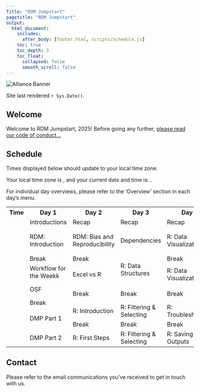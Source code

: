 ```yaml
---
Title: "RDM Jumpstart"
pagetitle: "RDM Jumpstart"
output:
  html_document:
    includes:
      after_body: [footer.html, scripts/schedule.js]
    toc: true
    toc_depth: 3
    toc_float:
      collapsed: false
      smooth_scroll: false
---
```


<img class="alliance-logo" src="images/institutions/Alliance_logo_Symbol.png" alt="Alliance Banner">

Site last rendered `r Sys.Date()`.

## Welcome

Welcome to RDM Jumpstart, 2025! Before going any further, [please read our code of conduct...](codeOfConduct.html)

## Schedule

<p class = "highlight">Times displayed below should update to your local time zone.</p>
<p>Your local time zone is <span id = "timezone"></span>, and your current date and time is: <span id = "current-time"></span>.</p>

For individual day overviews, please refer to the 'Overview' section in each day's menu.

:::schedule-table
<table>
    <tbody>
        <tr>
            <th>Time</th>
            <th>Day 1</th>
            <th>Day 2</th>
            <th>Day 3</th>
            <th>Day 4</th>
            <th>Day 5</th>
        </tr>
        <tr>
            <td id = "slot-0" class = "time"></td>
            <td class = "lecture">Introductions</td>
            <td class = "lecture">Recap</td>
            <td class = "lecture">Recap</td>
            <td class = "lecture">Recap</td>
            <td class = "lecture">Recap</td>
        </tr>
        <tr>
            <td id = "slot-1" class = "time"></td>
            <td rowspan="3" class = "lecture schedule-link" onclick="location.href='1-LEC-1-ImportanceRDM.html'">RDM: Introduction</td>
            <td rowspan="3" class = "lecture schedule-link" onclick="location.href='2-LEC-1-BiasRepro.html'">RDM: Bias and Reproducibility</td>
            <td rowspan="3" class = "activity schedule-link" onclick="location.href='3-LEC-2-Dependencies.html'">Dependencies</td>
            <td rowspan="3" class = "activity schedule-link" onclick="location.href='4-ACT-2-DataVisualization.html'">R: Data Visualizations</td>
            <td rowspan="2" class = "lecture schedule-link" onclick="location.href=''">Data Deposits</td>
        </tr>
        <tr>
            <td id = "slot-2" class = "time"></td>
        </tr>
        <tr>
            <td id = "slot-3" class = "time"></td>
            <td class = "lecture schedule-link" onclick="location.href='5-LEC-1-Borealis.html'">Borealis</td>
        </tr>
        <tr>
            <td id = "slot-4" class = "time"></td>
            <td class = "break">Break</td>
            <td class = "break">Break</td>
            <td rowspan="5" class = "activity schedule-link" onclick="location.href='3-ACT-2-DataTypesStructures.html'">R: Data Structures</td>
            <td class = "break">Break</td>
            <td class = "break">Break</td>
        </tr>
        <tr>
            <td id = "slot-5" class = "time"></td>
            <td rowspan="2" class = "lecture schedule-link" onclick="location.href='1-LEC-2-DataScience.html'">Workflow for the Weekk</td>
            <td rowspan="4" class = "lecture schedule-link" onclick="location.href='2-LEC-3-GUIscript.html'">Excel vs R</td>
            <td rowspan="4" class = "activity schedule-link" onclick="location.href='4-ACT-2-DataVisualization.html'">R: Data Visualization</td>
            <td rowspan="2" class = "activity schedule-link">Borealis Deposit</td>
        </tr>
        <tr>
            <td id = "slot-6" class = "time"></td>
        </tr>
        <tr>
            <td id = "slot-7" class = "time"></td>
            <td rowspan="3" class = "activity schedule-link" onclick="location.href='1-LEC-3-OSF.html'">OSF</td>
            <td rowspan="3" class = "activity">Reflection & Survey</td>
        </tr>
        <tr>
            <td id = "slot-8" class = "time"></td>
        </tr>
        <tr>
            <td id = "slot-9" class = "time"></td>
            <td rowspan="3" class = "break">Break</td>
            <td rowspan="3" class = "break">Break</td>
            <td rowspan="3" class = "break">Break</td>
        </tr>
        <tr>
            <td id = "slot-10" class = "time"></td>
            <td rowspan="3" class = "break">Break</td>
            <td rowspan="11" class="empty-block"></td>
        </tr>
        <tr>
            <td id = "slot-11" class = "time"></td>
        </tr>
        <tr>
            <td id = "slot-12" class = "time"></td>
            <td rowspan="4" class = "activity schedule-link" onclick="location.href='2-ACT-1-RSetup.html'">R: Introduction</td>
            <td rowspan="4" class = "activity schedule-link" onclick="location.href='3-ACT-3-FilterSelect.html'">R: Filtering & Selecting</td>
            <td rowspan="4" class = "activity schedule-link" onclick="location.href='4-ACT-1-Troubleshooting.html'">R: Troubleshooting</td>
        </tr>
        <tr>
            <td id = "slot-13" class = "time"></td>
            <td rowspan="4" class = "lecture schedule-link" onclick="location.href='1-LEC-4-DMPs.html'">DMP Part 1</td>
        </tr>
        <tr>
            <td id = "slot-14" class = "time"></td>
        </tr>
        <tr>
            <td id = "slot-15" class = "time"></td>
        </tr>
        <tr>
            <td id = "slot-16" class = "time"></td>
            <td class = "break">Break</td>
            <td class = "break">Break</td>
            <td class = "break">Break</td>
        </tr>
        <tr>
            <td id = "slot-17" class = "time"></td>
            <td rowspan="4" class = "lecture schedule-link" onclick="location.href='1-LEC-4-DMPs.html'">DMP Part 2</td>
            <td rowspan="4" class = "activity schedule-link" onclick="location.href='2-ACT-2-FirstSteps.html'">R: First Steps</td>
            <td rowspan="4" class = "activity schedule-link" onclick="location.href='3-ACT-3-FilterSelect.html'">R: Filtering & Selecting</td>
            <td rowspan="4" class = "activity schedule-link" onclick="location.href='4-ACT-3-SavingOutput.html'">R: Saving Outputs</td>
        </tr>
        <tr>
            <td id = "slot-18" class = "time"></td>
        </tr>
        <tr>
            <td id = "slot-19" class = "time"></td>
        </tr>
        <tr>
            <td id = "slot-20" class = "time"></td>
        </tr>
    </tbody>
</table>
:::

## Contact

Please refer to the email communications you've received to get in touch with us.
